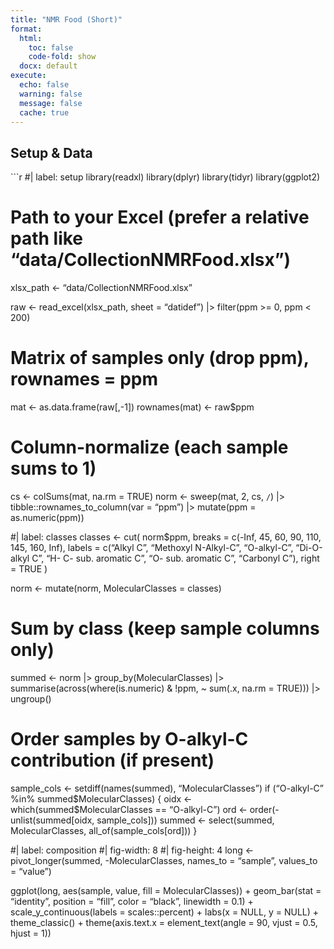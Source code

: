 ```yaml
---
title: "NMR Food (Short)"
format:
  html: 
    toc: false
    code-fold: show
  docx: default
execute:
  echo: false
  warning: false
  message: false
  cache: true
---
```



## Setup & Data

```r
#| label: setup
library(readxl)
library(dplyr)
library(tidyr)
library(ggplot2)

# Path to your Excel (prefer a relative path like "data/CollectionNMRFood.xlsx")
xlsx_path <- "data/CollectionNMRFood.xlsx"

raw <- read_excel(xlsx_path, sheet = "datidef") |>
  filter(ppm >= 0, ppm < 200)

# Matrix of samples only (drop ppm), rownames = ppm
mat <- as.data.frame(raw[,-1])
rownames(mat) <- raw$ppm

# Column-normalize (each sample sums to 1)
cs <- colSums(mat, na.rm = TRUE)
norm <- sweep(mat, 2, cs, `/`) |>
  tibble::rownames_to_column(var = "ppm") |>
  mutate(ppm = as.numeric(ppm))

  #| label: classes
classes <- cut(
norm$ppm,
breaks = c(-Inf, 45, 60, 90, 110, 145, 160, Inf),
labels = c("Alkyl C",
"Methoxyl N-Alkyl-C",
"O-alkyl-C",
"Di-O-alkyl C",
"H- C- sub. aromatic C",
"O- sub. aromatic  C",
"Carbonyl C"),
right = TRUE
)

norm <- mutate(norm, MolecularClasses = classes)

# Sum by class (keep sample columns only)

summed <- norm |>
group_by(MolecularClasses) |>
summarise(across(where(is.numeric) & !ppm, ~ sum(.x, na.rm = TRUE))) |>
ungroup()

# Order samples by O-alkyl-C contribution (if present)

sample_cols <- setdiff(names(summed), "MolecularClasses")
if ("O-alkyl-C" %in% summed$MolecularClasses) {
oidx <- which(summed$MolecularClasses == "O-alkyl-C")
ord  <- order(-unlist(summed[oidx, sample_cols]))
summed <- select(summed, MolecularClasses, all_of(sample_cols[ord]))
}

#| label: composition
#| fig-width: 8
#| fig-height: 4
long <- pivot_longer(summed, -MolecularClasses, names_to = "sample", values_to = "value")

ggplot(long, aes(sample, value, fill = MolecularClasses)) +
geom_bar(stat = "identity", position = "fill", color = "black", linewidth = 0.1) +
scale_y_continuous(labels = scales::percent) +
labs(x = NULL, y = NULL) +
theme_classic() +
theme(axis.text.x = element_text(angle = 90, vjust = 0.5, hjust = 1))
